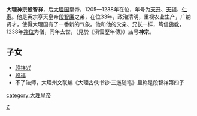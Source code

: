 {{unreferenced|time=2012-2-17}}
{{Emperorcn box
|图像=
|名称=大理神宗
|姓名=段智祥
|庙号=神宗
|谥号=
|陵墓=
|政权=[[大理国|大理国]]
|出生日期 = 
|逝世日期 = 1238年
|在位=1205年－1238年
|年号=[[天開|天開]]:1205年—1225年<br />
[[天輔_(大理)|天輔]]:1226年<br/>
[[仁壽_(大理)|仁壽]]:1227年—1238年<br />
}}
'''大理神宗段智祥'''，后[[大理国|大理国]]皇帝，1205—1238年在位，年号为[[天开|天开]]、[[天辅_(大理)|天辅]]、[[仁寿_(大理)|仁寿]]。他是英宗亨天皇帝[[段智廉|段智廉]]之弟，在位33年，政治清明，重视农业生产，广纳贤才，使得大理国有了一番新的气象。他和他的父亲、兄长一样，笃信[[佛教|佛教]]，1238年[[禅位|禅位]]为僧，同年去世，（見於《滇雲歷年傳》）庙号'''神宗'''。
==子女==
* [[段祥兴|段祥兴]]
* [[信苴福|段福]]
* 不了法师，大理州文联编《大理古佚书钞·三迤随笔》里称是段智祥第四子
{{中国皇帝|[[後大理國|大理國]]亨天皇帝[[段智廉|段智廉]]|[[後大理國|大理國]]孝義皇帝[[段祥興|段祥興]]|[[後大理國|大理國]]神宗皇帝|1205-1238年}}

{{大理君主}}
[[category:大理皇帝|category:大理皇帝]]
[[Category:段姓|Z]]
